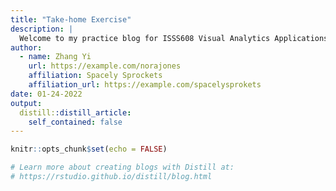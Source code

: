 ```yaml
---
title: "Take-home Exercise"
description: |
  Welcome to my practice blog for ISSS608 Visual Analytics Applications, a course module offered in SMU.
author:
  - name: Zhang Yi 
    url: https://example.com/norajones
    affiliation: Spacely Sprockets
    affiliation_url: https://example.com/spacelysprokets
date: 01-24-2022
output:
  distill::distill_article:
    self_contained: false
---
```


```r
knitr::opts_chunk$set(echo = FALSE)

# Learn more about creating blogs with Distill at:
# https://rstudio.github.io/distill/blog.html

```



